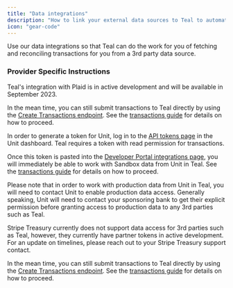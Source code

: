 ```yaml
---
title: "Data integrations"
description: "How to link your external data sources to Teal to automate transaction input."
icon: "gear-code"
---
```


Use our data integrations so that Teal can do the work for you of fetching and reconciling transactions for you from a 3rd party data source.

### Provider Specific Instructions

<AccordionGroup>
<Accordion title="Plaid">
  Teal's integration with Plaid is in active development and will be available in September 2023.

In the mean time, you can still submit transactions to Teal directly by using the [Create Transactions endpoint](/api-reference/transactions/create_transactions). See the [transactions guide](/transactions/overview) for details on how to proceed.

  </Accordion>
  
  <Accordion title="Unit">
In order to generate a token for Unit, log in to the
<a href="https://app.s.unit.sh/api-tokens">API tokens page</a> in the Unit dashboard.
Teal requires a token with read permission for transactions.

Once this token is pasted into the [Developer Portal integrations page](https://developer.teal.dev/integrations), you will immediately be able to work with Sandbox data from Unit in Teal. See the [transactions guide](/transactions/overview) for details on how to proceed.

Please note that in order to work with production data from Unit in Teal, you will need to contact Unit to enable production data access. Generally speaking, Unit will need to contact your sponsoring bank to get their explicit permission before granting access to production data to any 3rd parties such as Teal.

  </Accordion>

<Accordion title="Stripe Treasury">
Stripe Treasury currently does not support data access for 3rd parties such as Teal, however, they currently have partner tokens in active development. For an update on timelines, please reach out to your Stripe Treasury support contact.

In the mean time, you can still submit transactions to Teal directly by using the [Create Transactions endpoint](/api-reference/transactions/create_transactions). See the [transactions guide](/transactions/overview) for details on how to proceed.

</Accordion>
</AccordionGroup>
